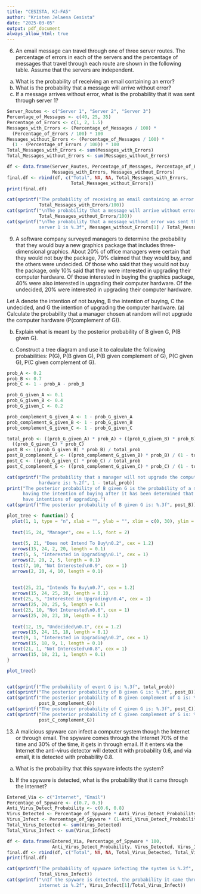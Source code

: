 ---
title: "CESISTA, KJ-FA5"
author: "Kristen Jelaena Cesista"
date: "2025-03-05"
output: pdf_document
always_allow_html: true
---

6. An email message can travel through one of three server routes. The percentage
of errors in each of the servers and the percentage of messages that travel
through each route are shown in the following table. Assume that the servers
are independent.

(a) What is the probability of receiving an email containing an error?
(b) What is the probability that a message will arrive without error?
(c) If a message arrives without error, what is the probability that it was sent
through server 1?

```{r}
Server_Routes <- c("Server 1", "Server 2", "Server 3")
Percentage_of_Messages <- c(40, 25, 35)
Percentage_of_Errors <- c(1, 2, 1.5)
Messages_with_Errors <- (Percentage_of_Messages / 100) * 
  (Percentage_of_Errors / 100) * 100
Messages_without_Errors <- (Percentage_of_Messages / 100) * 
  (1 - (Percentage_of_Errors / 100)) * 100
Total_Messages_with_Errors <- sum(Messages_with_Errors)
Total_Messages_without_Errors <- sum(Messages_without_Errors)

df <- data.frame(Server_Routes, Percentage_of_Messages, Percentage_of_Errors, 
                 Messages_with_Errors, Messages_without_Errors)
final.df <- rbind(df, c("Total", NA, NA, Total_Messages_with_Errors, 
                        Total_Messages_without_Errors))
print(final.df)

cat(sprintf("The probability of receiving an email containing an error is %.5f", 
            Total_Messages_with_Errors/100))
cat(sprintf("\nThe probability that a message will arrive without error is %.5f", 
            Total_Messages_without_Errors/100))
cat(sprintf("\nThe probability that a message without error was sent through 
            server 1 is %.3f", Messages_without_Errors[1] / Total_Messages_without_Errors))
```

9. A software company surveyed managers to determine the probability that they
would buy a new graphics package that includes three-dimensional graphics.
About 20% of office managers were certain that they would not buy the package,
70% claimed that they would buy, and the others were undecided. Of those
who said that they would not buy the package, only 10% said that they were
interested in upgrading their computer hardware. Of those interested in buying
the graphics package, 40% were also interested in upgrading their computer
hardware. Of the undecided, 20% were interested in upgrading their computer
hardware.

Let A denote the intention of not buying, B the intention of buying, C the
undecided, and G the intention of upgrading the computer hardware.
(a) Calculate the probability that a manager chosen at random will not upgrade
the computer hardware (P(complement of G)).

(b) Explain what is meant by the posterior probability of B given G, P(B given G).

(c) Construct a tree diagram and use it to calculate the following probabilities:
P(G), P(B given G), P(B given complement of G), P(C given G), P(C given complement of G).

```{r}

prob_A <- 0.2
prob_B <- 0.7
prob_C <- 1 - prob_A - prob_B

prob_G_given_A <- 0.1
prob_G_given_B <- 0.4
prob_G_given_C <- 0.2

prob_complement_G_given_A <- 1 - prob_G_given_A
prob_complement_G_given_B <- 1 - prob_G_given_B
prob_complement_G_given_C <- 1 - prob_G_given_C

total_prob <- ((prob_G_given_A) * prob_A) + ((prob_G_given_B) * prob_B) + 
  ((prob_G_given_C) * prob_C)
post_B <- ((prob_G_given_B) * prob_B) / total_prob
post_B_complement_G <- ((prob_complement_G_given_B) * prob_B) / (1 - total_prob)
post_C <- ((prob_G_given_C) * prob_C) / total_prob
post_C_complement_G <- ((prob_complement_G_given_C) * prob_C) / (1 - total_prob)

cat(sprintf("The probability that a manager will not upgrade the computer 
            hardware is: %.2f", 1 - total_prob))
print("The posterior probability of B given G is the probability of a manager 
      having the intention of buying after it has been determined that they 
      have intentions of upgrading.")
cat(sprintf("The posterior probability of B given G is: %.3f", post_B))

plot_tree <- function() {
  plot(1, 1, type = "n", xlab = "", ylab = "", xlim = c(0, 30), ylim = c(0, 25), axes = FALSE)
  
  text(15, 24, "Manager", cex = 1.5, font = 2)
  
  text(5, 21, "Does not Intend To Buy\n0.2", cex = 1.2)
  arrows(15, 24, 2, 20, length = 0.1)
  text(5, 5, "Interested in Upgrading\n0.1", cex = 1)
  arrows(2, 20, 2, 5, length = 0.1)
  text(7, 10, "Not Interested\n0.9", cex = 1)
  arrows(2, 20, 4, 10, length = 0.1)
  
  
  text(25, 21, "Intends To Buy\n0.7", cex = 1.2)
  arrows(15, 24, 25, 20, length = 0.1)
  text(25, 5, "Interested in Upgrading\n0.4", cex = 1)
  arrows(25, 20, 25, 5, length = 0.1)
  text(23, 10, "Not Interested\n0.6", cex = 1)
  arrows(25, 20, 23, 10, length = 0.1)
  
  text(12, 19, "Undecided\n0.1", cex = 1.2)
  arrows(15, 24, 15, 18, length = 0.1)
  text(9, 1, "Interested in Upgrading\n0.2", cex = 1)
  arrows(15, 18, 9, 1, length = 0.1)
  text(21, 1, "Not Interested\n0.8", cex = 1)
  arrows(15, 18, 21, 1, length = 0.1)
}

plot_tree()


cat(sprintf("The probability of event G is: %.3f", total_prob))
cat(sprintf("The posterior probability of B given G is: %.3f", post_B))
cat(sprintf("The posterior probability of B given complement of G is: %.3f", 
            post_B_complement_G))
cat(sprintf("The posterior probability of C given G is: %.3f", post_C))
cat(sprintf("The posterior probability of C given complement of G is: %.3f", 
            post_C_complement_G))


```

13. A malicious spyware can infect a computer system though the Internet or
through email. The spyware comes through the Internet 70% of the time
and 30% of the time, it gets in through email. If it enters via the Internet
the anti-virus detector will detect it with probability 0.6, and via email, it 
is detected with probability 0.8.

(a) What is the probability that this spyware infects the system?

(b) If the spyware is detected, what is the probability that it came through the
Internet?

```{r}
Entered_Via <- c("Internet", "Email")
Percentage_of_Spyware <- c(0.7, 0.3)
Anti_Virus_Detect_Probability <- c(0.6, 0.8)
Virus_Detected <- Percentage_of_Spyware * Anti_Virus_Detect_Probability
Virus_Infect <- Percentage_of_Spyware * (1-Anti_Virus_Detect_Probability)
Total_Virus_Detected <- sum(Virus_Detected)
Total_Virus_Infect <- sum(Virus_Infect)

df <- data.frame(Entered_Via, Percentage_of_Spyware * 100, 
                 Anti_Virus_Detect_Probability, Virus_Detected, Virus_Infect)
final.df <- rbind(df, c("Total", NA, NA, Total_Virus_Detected, Total_Virus_Infect))
print(final.df)

cat(sprintf("The probability of spyware infecting the system is %.2f", 
            Total_Virus_Infect))
cat(sprintf("\nIf the spyware is detected, the probability it came through the 
            internet is %.2f", Virus_Infect[1]/Total_Virus_Infect))
```


